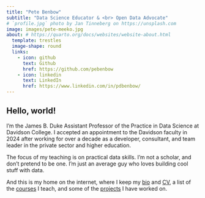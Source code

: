 ```yaml
---
title: "Pete Benbow"
subtitle: "Data Science Educator & <br> Open Data Advocate"
# `profile.jpg` photo by Jan Tinneberg on https://unsplash.com
image: images/pete-meeko.jpg
about: # https://quarto.org/docs/websites/website-about.html
  template: trestles
  image-shape: round
  links:
    - icon: github
      text: Github
      href: https://github.com/pebenbow
    - icon: linkedin
      text: LinkedIn
      href: https://www.linkedin.com/in/pdbenbow/
---
```


## Hello, world!

I’m the James B. Duke Assistant Professor of the Practice in Data Science at Davidson College. 
I accepted an appointment to the Davidson faculty in 2024 after working for over a decade 
as a developer, consultant, and team leader in the private sector and higher education.

The focus of my teaching is on practical data skills. I'm not a scholar, and don't 
pretend to be one. I'm just an average guy who loves building cool stuff with data.

And this is my home on the internet, where I keep my [bio](bio.qmd) and [CV](cv.qmd), a list of the
[courses](courses.qmd) I teach, and some of the [projects](projects/projects.qmd) I have worked on.